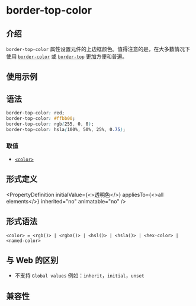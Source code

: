 # border-top-color

## 介绍

`border-top-color` 属性设置元件的上边框颜色。值得注意的是，在大多数情况下使用 [`border-color`](./border-color.mdx) 或 [`border-top`](./border-top.mdx) 更加方便和普遍。

## 使用示例


<Go
  example="css-api"
  defaultFile="src/border-top-color/App.tsx"
  img="https://lf-lynx.tiktok-cdns.com/obj/lynx-artifacts-oss-sg/lynx-website/assets/doc/css/border-color-edge.jpg"
  defaultEntryFile="dist/border-top-color.lynx.bundle"
  entry="src/border-top-color"
/>

## 语法

```css
border-top-color: red;
border-top-color: #ffbb00;
border-top-color: rgb(255, 0, 0);
border-top-color: hsla(100%, 50%, 25%, 0.75);
```

### 取值

- [`<color>`](api/css/data-type/color.mdx)

## 形式定义


<PropertyDefinition
  initialValue={<>透明色</>}
  appliesTo={<>all elements</>}
  inherited="no"
  animatable="no"
/>

## 形式语法

```
<color> = <rgb()> | <rgba()> | <hsl()> | <hsla()> | <hex-color> | <named-color>
```

## 与 Web 的区别

- 不支持 `Global values` 例如：`inherit`，`initial`，`unset`

## 兼容性


<LegacyCompatTable metadata="css/properties/border-top-color" />
